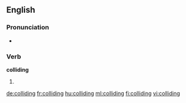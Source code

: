 ==English==

===Pronunciation===
* {{rhymes|aɪdɪŋ|lang=en}}

===Verb===
'''colliding'''

# {{present participle of|collide|lang=en}}

[[de:colliding]]
[[fr:colliding]]
[[hu:colliding]]
[[ml:colliding]]
[[fi:colliding]]
[[vi:colliding]]